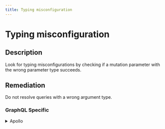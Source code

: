 ```yaml
---
title: Typing misconfiguration
---
```


# Typing misconfiguration

## Description

Look for typing misconfigurations by checking if a mutation parameter with the wrong parameter type succeeds.


## Remediation

Do not resolve queries with a wrong argument type.



### GraphQL Specific

<details>
    <summary>Apollo</summary>

Apollo doesn't allow arguments of the wrong type by default.
Example:
```javascript
{
  "errors": [
    {
      "message": "String cannot represent a non string value: 123",
      "extensions": {
        "code": "GRAPHQL_VALIDATION_FAILED"
      }
    }
  ]
}
```This error should appear if you are using Apollo.

</details>

<details>
    <summary>Awsappsync</summary>

AWS AppSync doesn't allow arguments of the wrong type by default.
Example:
```json
{
  "data": null,
  "errors": [
    {
      "path": null,
      "locations": [
        {
          "line" : 1,
          "column": 18,
          "sourceName": null
        }
      ],
      "message": "Validation error of type WrongType: argument 'a' with value 'StringValue{value='4'}' is not a valid 'Int' @ 'testType'"}
  ]
}```

</details>

<details>
    <summary>Yoga</summary>

GraphQL Yoga will throw an error if an argument of the wrong type is provided.
Example:
```json
{
  "errors": [
    {
      "message": "Argument 'id' has invalid value 123. Expected type 'String', found 123.",
      "locations": [{ "line": 2, "column": 22 }]
    }
  ]
}```

</details>

<details>
    <summary>Graphqlgo</summary>

The graphql-go library will validate the types of provided arguments and return an error if they do not match the expected types.
Example:
```json
{
  "errors": [
    {
      "message": "Variable '$id' got invalid value 123; Expected type String. String cannot represent a non string value: 123",
      "locations": [{ "line": 1, "column": 11 }]
    }
  ]
}```

</details>

<details>
    <summary>Graphqlruby</summary>

GraphQL-Ruby will not execute a query if the provided arguments are of the wrong type, and it will return an error message.
Example:
```json
{
  "errors": [
    {
      "message": "Argument 'input' on Field 'createUser' has an invalid value. Expected type 'String!'.",
      "locations": [{ "line": 2, "column": 3 }]
    }
  ]
}```

</details>

<details>
    <summary>Hasura</summary>

Hasura enforces strict type checks and will return an error if an argument is provided with an incorrect type.
Example:
```json
{
  "errors": [
    {
      "message": "field 'createPost' argument 'title' is expected to be type 'String!' but got 'Int'.",
      "locations": [{ "line": 3, "column": 5 }]
    }
  ]
}```

</details>

## Configuration

> Identifier: `schema/typing_misconfiguration`

### Options

- **skip_objects** : List of object that are to be skipped by the security test.
  



### Examples



#### Ignore this check

```json
{
    "checks": {
        "schema/typing_misconfiguration": {
            "skip": true
        }
    }
}
```




## Score

- Escape Severity: **<span className="medium-severity">MEDIUM</span>**

### Compliance

- OWASP: **[API10:2023](https://github.com/OWASP/API-Security/blob/master/editions/2023/en/0xaa-unsafe-consumption-of-apis.md)**
- pci: **6.5.8**
- gdpr: **Article-32**


- iso27001: **A.14.2**
- nist: **SP800-53**
- fedramp: **AC-4**

### Classification






### Score

- CVSS_VECTOR: **CVSS:3.1/AV:N/AC:L/PR:N/UI:N/S:U/C:N/I:N/A:N/RL:O/RC:C**


## References

- [https://cheatsheetseries.owasp.org/cheatsheets/GraphQL_Cheat_Sheet.html](https://cheatsheetseries.owasp.org/cheatsheets/GraphQL_Cheat_Sheet.html)
  